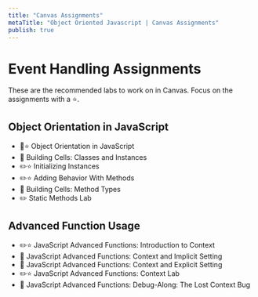```yaml
---
title: "Canvas Assignments"
metaTitle: "Object Oriented Javascript | Canvas Assignments"
publish: true
---
```


# Event Handling Assignments

These are the recommended labs to work on in Canvas. Focus on the assignments with a ⭐.

## Object Orientation in JavaScript
- 📖⭐ Object Orientation in JavaScript
- 📖 Building Cells: Classes and Instances
- ✏️⭐ Initializing Instances
- ✏️⭐ Adding Behavior With Methods
- 📖 Building Cells: Method Types
- ✏️ Static Methods Lab

## Advanced Function Usage
- ✏️⭐ JavaScript Advanced Functions: Introduction to Context
- 📖 JavaScript Advanced Functions: Context and Implicit Setting
- 📖 JavaScript Advanced Functions: Context and Explicit Setting
- ✏️⭐ JavaScript Advanced Functions: Context Lab
- 📖 JavaScript Advanced Functions: Debug-Along: The Lost Context Bug


